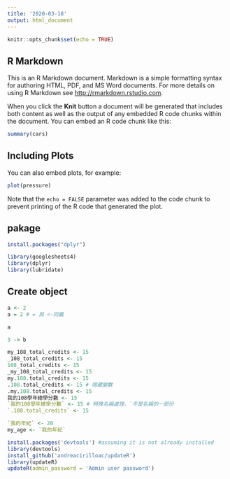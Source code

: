 ```yaml
---
title: '2020-03-18'
output: html_document
---
```


```r
knitr::opts_chunk$set(echo = TRUE)
```

## R Markdown

This is an R Markdown document. Markdown is a simple formatting syntax for authoring HTML, PDF, and MS Word documents. For more details on using R Markdown see <http://rmarkdown.rstudio.com>.

When you click the **Knit** button a document will be generated that includes both content as well as the output of any embedded R code chunks within the document. You can embed an R code chunk like this:

```r
summary(cars)
```

## Including Plots

You can also embed plots, for example:

```r
plot(pressure)
```

Note that the `echo = FALSE` parameter was added to the code chunk to prevent printing of the R code that generated the plot.

## pakage

```r
install.packages("dplyr")

```

```r
library(googlesheets4)
library(dplyr)
library(lubridate)
```

## Create object

```r
a <- 2
a = 2 # = 與 <-同義
```

```r
a
```


```r
3 -> b
```

```r
my_108_total_credits <- 15
_108_total_credits <- 15
108_total_credits <- 15
_my_108_total_credits <- 15
my.108.total_credits <- 15
.108.total_credits <- 15 # 隱藏變數
.my.108.total_credits <- 15
我的108學年總學分數 <- 15
`我的108學年總學分數` <- 15 # 特殊名稱處理，`不是名稱的一部份
`.108.total_credits` <- 15
```

```r
`我的年紀` <- 20
my_age <- `我的年紀`
```

```r
install.packages('devtools') #assuming it is not already installed
library(devtools)
install_github('andreacirilloac/updateR')
library(updateR)
updateR(admin_password = 'Admin user password')
```

